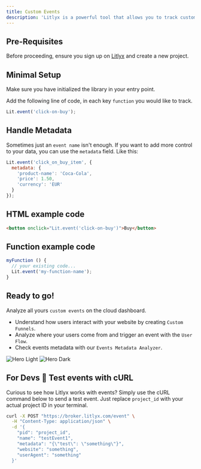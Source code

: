 ```yaml
---
title: Custom Events
description: 'Litlyx is a powerful tool that allows you to track custom events with minimal setup.'
---
```

## Pre-Requisites

Before proceeding, ensure you sign up on [Litlyx](https://dashboard.litlyx.com/) and create a new project.

## Minimal Setup

<Note>
Make sure you have initialized the library in your entry point.
</Note>

Add the following line of code, in each key `function` you would like to track.

```javascript 
Lit.event('click-on-buy');
```

## Handle Metadata

Sometimes just an `event name` isn't enough. If you want to add more control to your data, you can use the `metadata` field. Like this:

```javascript 
Lit.event('click_on_buy_item', {
  metadata: {
    'product-name': 'Coca-Cola',
    'price': 1.50,
    'currency': 'EUR'
  }
});
```

## HTML example code

```html 
<button onclick="Lit.event('click-on-buy')">Buy</button>
```


## Function example code

```javascript 
myFunction () {
  // your existing code...
  Lit.event('my-function-name');
}
```

## Ready to go!

Analyze all yours `custom events` on the cloud dashboard. 

- Understand how users interact with your website by creating `Custom Funnels`. 
- Analyze where your users come from and trigger an event with the `User Flow`.
- Check events metadata with our `Events Metadata Analyzer`.


<img
  className="block dark:hidden"
  src="/images/dash-events.svg"
  alt="Hero Light"
/>
<img
  className="hidden dark:block"
  src="/images/dash-events.svg"
  alt="Hero Dark"
/>


## For Devs 👾 Test events with cURL

Curious to see how Litlyx works with events? Simply use the cURL command below to send a test event. Just replace `project_id` with your actual project ID in your terminal.

```bash
curl -X POST "https://broker.litlyx.com/event" \
  -H "Content-Type: application/json" \
  -d '{
    "pid": "project_id",
    "name": "testEvent1",
    "metadata": "{\"test\": \"something\"}",
    "website": "something",
    "userAgent": "something"
  }'
```
